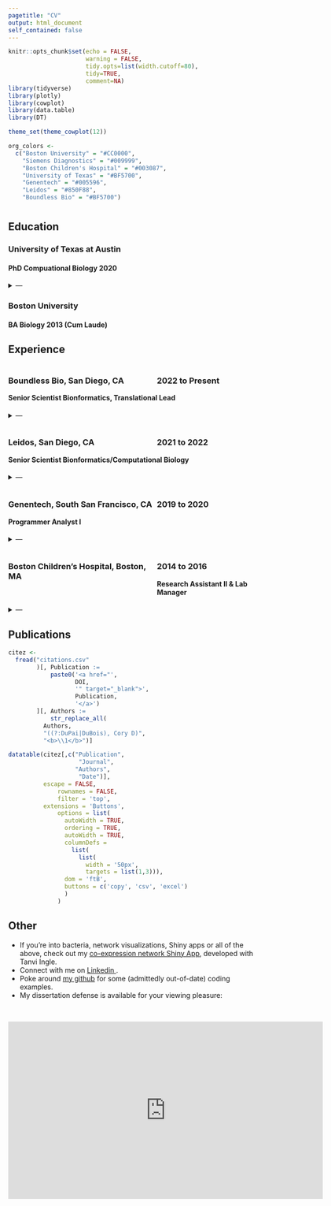 ```yaml
---
pagetitle: "CV"
output: html_document
self_contained: false
---
```


<style>
.fold-btn { float: left; }
.br2 {
    line-height: 8px;
 }

.column-left{
  float: left;
  width: 60%;
  text-align: left;
}

.column-right{
  float: right;
  width: 40%;
  text-align: left;
}
</style>


<script type="text/javascript">
$(document).ready(function() {
  $(".fold").prepend("<button class=\"fold-btn\">read more</button>");
  $(".fold").children("code").toggle();
  $(".fold-btn").on("click", function() {
    if($(this).text() === "hide") {
      $(this).text("read more");
    } else {
      $(this).text("hide");
    }
    $(this).next("code").toggle("linear");
  })
});
</script>


```r
knitr::opts_chunk$set(echo = FALSE, 
                      warning = FALSE,
                      tidy.opts=list(width.cutoff=80), 
                      tidy=TRUE,
                      comment=NA)
library(tidyverse)
library(plotly)
library(cowplot)
library(data.table)
library(DT)

theme_set(theme_cowplot(12))

org_colors <-
  c("Boston University" = "#CC0000",
    "Siemens Diagnostics" = "#009999",
    "Boston Children's Hospital" = "#003087",
    "University of Texas" = "#BF5700",
    "Genentech" = "#005596",
    "Leidos" = "#850F88",
    "Boundless Bio" = "#BF5700")

```

# {.tabset}

## Education

### University of Texas at Austin
#### PhD Compuational Biology 2020

<details>

<Summary> --- </Summary>

* Leveraged R, Python, and Unix systems to maintain and analyze large-scale multi-omics datasets on cloud-based platforms via statistical- and machine learning-based methods.
* Analyzed & interpreted NGS data in the development of novel protein therapeutics.
* Investigated novel protein interactions in Vibrio cholerae in close collaboration with experimental biologists.
* Led research projects from design to data collection, data evaluation, and publication.

</details>

<br2>

### Boston University
#### BA Biology 2013 (Cum Laude)


## Experience

<div class="column-left">
### Boundless Bio, San Diego, CA
</div>

<div class="column-right">
### 2022 to Present
</div>

#### Senior Scientist Bionformatics, Translational Lead
<details>

<Summary> --- </Summary>

* Develop pipelines, applications, and statistical models for data analysis and visualization.
* Coordinate with translational scientists to plan, execute, and analyze experiments
utilizing diverse assays and methodologies in support of early drug development.
* Support business development efforts via clear visualization and communication of
scientific concepts to non-scientific stakeholders.
* Improve departmental efficiency and inter-departmental communication via the
implementation of novel processes and systems.

</details>

<br2>

<div class="column-left">
### Leidos, San Diego, CA
</div>

<div class="column-right">
### 2021 to 2022
</div>

#### Senior Scientist Bionformatics/Computational Biology
<details>

<Summary> --- </Summary>

* Worked with collaborators to collate and analyze multi-omics data via bespoke pipelines that utilize state of the art methodology.
* Implemented machine learning methods to model biologically relevant phenomena. 
* Aided in the planning and pursuit of large-scale, cross-disciplinary research efforts.

</details>

<br2>

<div class="column-left">
### Genentech, South San Francisco, CA
</div>

<div class="column-right">
### 2019 to 2020
</div>

#### Programmer Analyst I
<details>

<Summary> --- </Summary>

* Developed an app and statistical analysis pipeline to process, view, and explore transposon sequencing data in support of early drug development efforts.
* Integrated open source and custom software to analyze, summarize, and interpret bacterial NGS data including long read WGS and microbiome data.
* Worked with bench scientists to facilitate exploratory analysis of microbial datasets through customized interactive R markdown reports.

</details>

<br2>

<div class="column-left">
### Boston Children’s Hospital, Boston, MA
</div>

<div class="column-right">
### 2014 to 2016
</div>

#### Research Assistant II & Lab Manager
<details>

<Summary> --- </Summary>


* Studied key metabolic genes involved in pancreatic cancer through cell and mouse-based genetic experiments.
* Investigated the role of novel post-translational modification sites on enzymatic function.
* Analyzed and visualized data using GraphPad Prism.
* Managed personnel, equipment, reagents, supplies, procurement, and scheduling.

</details>

## Publications

```r

citez <- 
  fread("citations.csv"
        )[, Publication :=
            paste0('<a href="',
                   DOI,
                   '" target="_blank">',
                   Publication,
                   '</a>')
        ][, Authors :=
            str_replace_all(
          Authors,
          "((?:DuPai|DuBois), Cory D)",
          "<b>\\1</b>")]

datatable(citez[,c("Publication",
                    "Journal",
                   "Authors",
                    "Date")],
          escape = FALSE,
              rownames = FALSE,
              filter = 'top', 
          extensions = 'Buttons',
              options = list(
                autoWidth = TRUE,
                ordering = TRUE,
                autoWidth = TRUE,
                columnDefs = 
                  list(
                    list(
                      width = '50px', 
                      targets = list(1,3))),
                dom = 'ftB',
                buttons = c('copy', 'csv', 'excel')
                )
              )
```

## Other

- If you're into bacteria, network visualizations, Shiny apps or all of the above, check out my [co-expression network Shiny App](https://corydupai.shinyapps.io/coexpression_networks/?_ga=2.208486294.545398676.1638211342-339371792.1627078524), developed with Tanvi Ingle.
- Connect with me on <a href = "https://www.linkedin.com/in/cory-dupai/" target="_blank">Linkedin </a>.
- Poke around <a href="https://github.com/corydupai" target="_blank">my github</a> for some (admittedly out-of-date) coding examples.
- My dissertation defense is available for your viewing pleasure:

<br>

<iframe width="640" height="360" src="https://www.youtube.com/embed/kLcIJjivgUU" title="YouTube video player" frameborder="0" allow="accelerometer; autoplay; clipboard-write; encrypted-media; gyroscope; picture-in-picture" allowfullscreen></iframe>